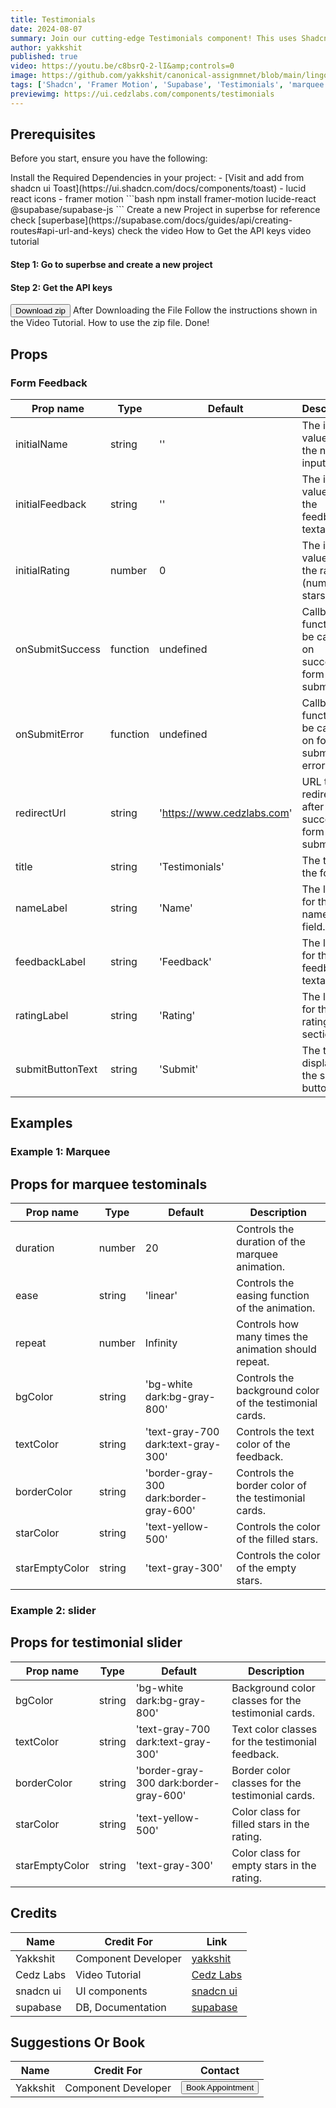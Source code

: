 ```yaml
---
title: Testimonials
date: 2024-08-07
summary: Join our cutting-edge Testimonials component! This uses Shadcn for UI, Framer Motion for animations, and Supabase for the database. Sign up for early access and updates!
author: yakkshit
published: true
video: https://youtu.be/c8bsrQ-2-lI&amp;controls=0
image: https://github.com/yakkshit/canonical-assignmnet/blob/main/lingo%20ui/testimonials.gif?raw=true
tags: ['Shadcn', 'Framer Motion', 'Supabase', 'Testimonials', 'marquee']
previewimg: https://ui.cedzlabs.com/components/testimonials
---
```



<ComponentPreview name="testimonials-demo" />

## Prerequisites

Before you start, ensure you have the following:

<Steps>
  <Step>
    Install the Required Dependencies in your project:
      - [Visit and add from shadcn ui Toast](https://ui.shadcn.com/docs/components/toast)
      - lucid react icons
      - framer motion
      ```bash
        npm install framer-motion lucide-react @supabase/supabase-js
      ```
  </Step>

  <Step>
    Create a new Project in superbse for reference check [superbase](https://supabase.com/docs/guides/api/creating-routes#api-url-and-keys)
    check the video
    <Accordion type="single" collapsible>
      <AccordionItem value="item-1">
        <AccordionTrigger>How to Get the API keys video tutorial </AccordionTrigger>
        <AccordionContent>
        <Steps>
            <Step>
             <h4>Step 1: Go to superbse and create a new project</h4>
              <VideoEmbed src="https://youtu.be/SwkNoEtw9ow"  
              text="
                  ## Create a Table
                    Let's create our first API route by creating a table called `todos` to store tasks. This creates a corresponding route `todos` which can accept GET, POST, PATCH, & DELETE requests.
                    1. Go to the **Table editor** page in the Dashboard.
                    2. Click **New Table** and create a table with the name `todos`.
                    3. Click **Save**.
                    4. Click **New Column** and create a column with the name `task` and type `text`.
                    5. Click **Save**.
                    "/>
            </Step>
            <Step>
              <h4>Step 2: Get the API keys</h4>
              <VideoEmbed src="https://youtu.be/i359YfsQRjU"  
                text='
                    ## API URL and Keys

                      Every Supabase project has a unique API URL. Your API is secured behind an API gateway which requires an API Key for every request.

                      1. Go to the [Settings](https://supabase.com/dashboard/project/_/settings/general) page in the Dashboard.
                      2. Click API in the sidebar.
                      3. Find your API URL, anon, and service_role keys on this page.

                      The REST API is accessible through the URL `https://<project_ref>.supabase.co/rest/v1`. Both of these routes require the anon key to be passed through an `apikey` header.

                      ### Environment Variables

                      ```env
                      NEXT_PUBLIC_SUPABASE_URL=REPLACE_WITH_YOUR_KEY
                      NEXT_PUBLIC_SUPABASE_ANON_KEY=REPLACE_WITH_YOUR_KEY
                      ```'/>
            </Step>
          </Steps>
        </AccordionContent>
      </AccordionItem>
    </Accordion>
    Get Your API keys `API URL`, `anon` from supabase.
      ```env
      NEXT_PUBLIC_SUPABASE_URL=REPLACE_WITH_YOUR_KEY
      NEXT_PUBLIC_SUPABASE_ANON_KEY=REPLACE_WITH_YOUR_KEY
      ```

  </Step>
  <Step>You&apos;re almost done just few Steps left.</Step>
</Steps>

## Installation

<Tabs defaultValue="code">

<TabsList>
  <TabsTrigger value="code">Code</TabsTrigger>
  <TabsTrigger value="video">Video</TabsTrigger>
  <TabsTrigger value="files">Files</TabsTrigger>
</TabsList>

<TabsContent value="code">
<Steps>
  <Step>

    Create a file named `testimonials.tsx` and copy and paste the following code:

    <ComponentSource name="testimonials" />

  </Step>
  
  <Step>
    Create the following `.env` variables:
    ```env
      NEXT_PUBLIC_SUPABASE_URL=REPLACE_WITH_YOUR_KEY
      NEXT_PUBLIC_SUPABASE_ANON_KEY=REPLACE_WITH_YOUR_KEY
      ```

  </Step>
  <Step>
      Run the code in the SQLeditor in supabase.

      ```SQL
        CREATE TABLE testimonials (
            id SERIAL PRIMARY KEY,
            name VARCHAR(255) NOT NULL,
            feedback TEXT NOT NULL,
            rating INT CHECK (rating >= 0 AND rating <= 5) NOT NULL
        );
      ```

  </Step>
  <Step>Congrats! You have successfully created a Testimonials component for your project! 🎉</Step>
</Steps>

</TabsContent>

<TabsContent value="video">

<Steps>
  <Step>
    Follow the instructions shown in the Video Tutorial.
    <VideoEmbed
      src="https://youtu.be/nXbXNB9E71o"
      text="<ins>[For more tech videos, please visit our YT channel](https://youtube.com/@cedzlabs)</ins>
  
  We are workign Hard to Bring you the exiting Stuff.
  Stay Tuned for more Tech Videos.
  Please Support Us 🙂."
    />
  </Step>
  <Step>Done!</Step>
</Steps>

</TabsContent>

<TabsContent value="files">

<Steps>
  # Link Will be given soon..
  <Link href=''><Button>Download zip</Button></Link>
  <Step>
    After Downloading the File Follow the instructions shown in the Video Tutorial. How to use the zip file.  
  <VideoEmbed src="https://youtu.be/nXbXNB9E71o" 
    text="<ins>[For more tech videos, please visit our YT channel](https://youtube.com/@cedzlabs)</ins>
          We are workign Hard to Bring you the exiting Stuff.
          Stay Tuned for more Tech Videos.
          Please Support Us 🙂."/>
  </Step>
  <Step>Done!</Step>
</Steps>
</TabsContent>
</Tabs>

## Props

### Form Feedback

| Prop name        | Type     | Default                    | Description                                                   |
| ---------------- | -------- | -------------------------- | ------------------------------------------------------------- |
| initialName      | string   | ''                         | The initial value for the name input field.                   |
| initialFeedback  | string   | ''                         | The initial value for the feedback textarea.                  |
| initialRating    | number   | 0                          | The initial value for the rating (number of stars).           |
| onSubmitSuccess  | function | undefined                  | Callback function to be called on successful form submission. |
| onSubmitError    | function | undefined                  | Callback function to be called on form submission error.      |
| redirectUrl      | string   | 'https://www.cedzlabs.com' | URL to redirect to after successful form submission.          |
| title            | string   | 'Testimonials'             | The title of the form.                                        |
| nameLabel        | string   | 'Name'                     | The label for the name input field.                           |
| feedbackLabel    | string   | 'Feedback'                 | The label for the feedback textarea.                          |
| ratingLabel      | string   | 'Rating'                   | The label for the rating section.                             |
| submitButtonText | string   | 'Submit'                   | The text to display on the submit button.                     |

## Examples

### Example 1: Marquee

<ComponentPreview name="testimonials-2-demo" />

## Props for marquee testominals

| Prop name      | Type   | Default                                | Description                                             |
| -------------- | ------ | -------------------------------------- | ------------------------------------------------------- |
| duration       | number | 20                                     | Controls the duration of the marquee animation.         |
| ease           | string | 'linear'                               | Controls the easing function of the animation.          |
| repeat         | number | Infinity                               | Controls how many times the animation should repeat.    |
| bgColor        | string | 'bg-white dark:bg-gray-800'            | Controls the background color of the testimonial cards. |
| textColor      | string | 'text-gray-700 dark:text-gray-300'     | Controls the text color of the feedback.                |
| borderColor    | string | 'border-gray-300 dark:border-gray-600' | Controls the border color of the testimonial cards.     |
| starColor      | string | 'text-yellow-500'                      | Controls the color of the filled stars.                 |
| starEmptyColor | string | 'text-gray-300'                        | Controls the color of the empty stars.                  |

### Example 2: slider

<ComponentPreview name="testimonials-1-demo" />

## Props for testimonial slider 
| Prop name     | Type   | Default                          | Description                                      |
| ------------- | ------ | -------------------------------- | ------------------------------------------------ |
| bgColor       | string | 'bg-white dark:bg-gray-800'      | Background color classes for the testimonial cards. |
| textColor     | string | 'text-gray-700 dark:text-gray-300' | Text color classes for the testimonial feedback.   |
| borderColor   | string | 'border-gray-300 dark:border-gray-600' | Border color classes for the testimonial cards.    |
| starColor     | string | 'text-yellow-500'                | Color class for filled stars in the rating.       |
| starEmptyColor| string | 'text-gray-300'                  | Color class for empty stars in the rating.        |


## Credits

| Name      | Credit For          | Link                                               |
| --------- | ------------------- | -------------------------------------------------- |
| Yakkshit  | Component Developer | [yakkshit](https://x.com/yakkshit)                 |
| Cedz Labs | Video Tutorial      | [Cedz Labs](https://www.cedzlabs.com)              |
| snadcn ui | UI components       | [snadcn ui](https://ui.shadcn.com/docs/components) |
| supabase  | DB, Documentation   | [supabase](https://supabase.com/)                  |

## Suggestions Or Book

| Name     | Credit For          | Contact                                              |
| -------- | ------------------- | ------------------------------------------------- |
| Yakkshit | Component Developer | [<Button>Book Appointment</Button>](https://cal.com/yakkshit) |

<SupportOverlay
  videoSrc="https://youtu.be/nXbXNB9E71o"
  supportLink="https://cedzlabs.com/payments"
/>
